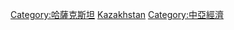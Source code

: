 {{catmore}}
{{Commonscat|Economy of Kazakhstan}}

[[Category:哈薩克斯坦|Category:哈薩克斯坦]]
[[Category:亚洲各国经济|Kazakhstan]]
[[Category:中亞經濟|Category:中亞經濟]]